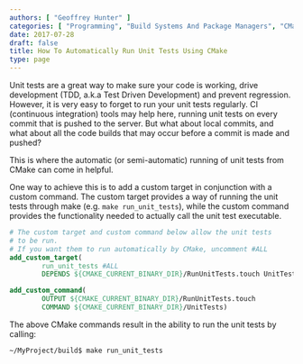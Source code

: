 ```yaml
---
authors: [ "Geoffrey Hunter" ]
categories: [ "Programming", "Build Systems And Package Managers", "CMake" ]
date: 2017-07-28
draft: false
title: How To Automatically Run Unit Tests Using CMake
type: page
---
```



Unit tests are a great way to make sure your code is working, drive development (TDD, a.k.a Test Driven Development) and prevent regression. However, it is very easy to forget to run your unit tests regularly. CI (continuous integration) tools may help here, running unit tests on every commit that is pushed to the server. But what about local commits, and what about all the code builds that may occur before a commit is made and pushed?

This is where the automatic (or semi-automatic) running of unit tests from CMake can come in helpful.

One way to achieve this is to add a custom target in conjunction with a custom command. The custom target provides a way of running the unit tests through make (e.g. `make run_unit_tests`), while the custom command provides the functionality needed to actually call the unit test executable.

```cmake
# The custom target and custom command below allow the unit tests
# to be run.
# If you want them to run automatically by CMake, uncomment #ALL
add_custom_target(
        run_unit_tests #ALL
        DEPENDS ${CMAKE_CURRENT_BINARY_DIR}/RunUnitTests.touch UnitTests)

add_custom_command(
        OUTPUT ${CMAKE_CURRENT_BINARY_DIR}/RunUnitTests.touch
        COMMAND ${CMAKE_CURRENT_BINARY_DIR}/UnitTests)
```

The above CMake commands result in the ability to run the unit tests by calling:

```sh    
~/MyProject/build$ make run_unit_tests
```